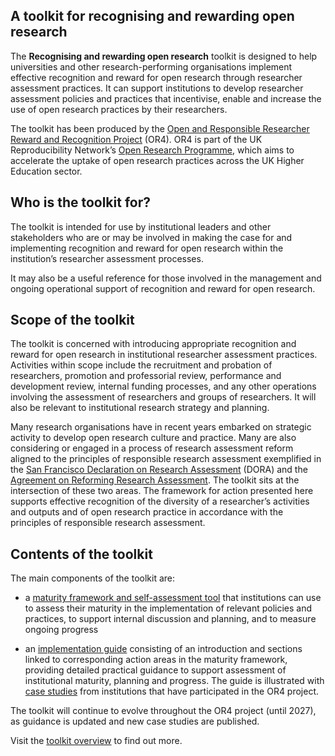 
:::{.column-body-outset}
# A toolkit for recognising and rewarding open research 

The **Recognising and rewarding open research** toolkit is designed to help universities and other research-performing organisations implement effective recognition and reward for open research through researcher assessment practices. It can support institutions to develop researcher assessment policies and practices that incentivise, enable and increase the use of open research practices by their researchers. 

The toolkit has been produced by the [Open and Responsible Researcher Reward and Recognition Project](about.qmd) (OR4). OR4 is part of the UK Reproducibility Network’s [Open Research Programme](https://www.ukrn.org/open-research-programme/), which aims to accelerate the uptake of open research practices across the UK Higher Education sector.  

## Who is the toolkit for? 

The toolkit is intended for use by institutional leaders and other stakeholders who are or may be involved in making the case for and implementing recognition and reward for open research within the institution's researcher assessment processes. 

It may also be a useful reference for those involved in the management and ongoing operational support of recognition and reward for open research. 

## Scope of the toolkit 

The toolkit is concerned with introducing appropriate recognition and reward for open research in institutional researcher assessment practices. Activities within scope include the recruitment and probation of researchers, promotion and professorial review, performance and development review, internal funding processes, and any other operations involving the assessment of researchers and groups of researchers. It will also be relevant to institutional research strategy and planning. 

Many research organisations have in recent years embarked on strategic activity to develop open research culture and practice. Many are also considering or engaged in a process of research assessment reform aligned to the principles of responsible research assessment exemplified in the [San Francisco Declaration on Research Assessment](https://sfdora.org/read/) (DORA) and the [Agreement on Reforming Research Assessment](https://coara.eu/agreement/the-agreement-full-text/).  The toolkit sits at the intersection of these two areas. The framework for action presented here supports effective recognition of the diversity of a researcher's activities and outputs and of open research practice in accordance with the principles of responsible research assessment.  

## Contents of the toolkit 

The main components of the toolkit are: 

* a [maturity framework and self-assessment tool](maturity-framework.qmd) that institutions can use to assess their maturity in the implementation of relevant policies and practices, to support internal discussion and planning, and to measure ongoing progress 

* an [implementation guide](guide-contents.qmd) consisting of an introduction and sections linked to corresponding action areas in the maturity framework, providing detailed practical guidance to support assessment of institutional maturity, planning and progress. The guide is illustrated with [case studies](case-studies.qmd) from institutions that have participated in the OR4 project. 

The toolkit will continue to evolve throughout the OR4 project (until 2027), as guidance is updated and new case studies are published. 

Visit the [toolkit overview](overview.qmd) to find out more. 
:::
